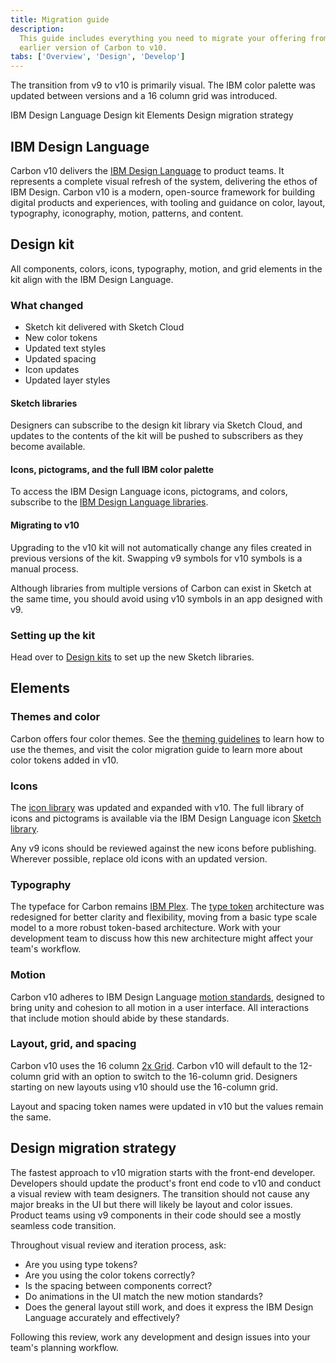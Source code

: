 ```yaml
---
title: Migration guide
description:
  This guide includes everything you need to migrate your offering from an
  earlier version of Carbon to v10.
tabs: ['Overview', 'Design', 'Develop']
---
```


<PageDescription>

The transition from v9 to v10 is primarily visual. The IBM color palette was
updated between versions and a 16 column grid was introduced.

</PageDescription>

<AnchorLinks>

<AnchorLink>IBM Design Language</AnchorLink>
<AnchorLink>Design kit</AnchorLink>
<AnchorLink>Elements</AnchorLink>
<AnchorLink>Design migration strategy</AnchorLink>

</AnchorLinks>

## IBM Design Language

Carbon v10 delivers the
[IBM Design Language](https://www.ibm.com/design/language/) to product teams. It
represents a complete visual refresh of the system, delivering the ethos of IBM
Design. Carbon v10 is a modern, open-source framework for building digital
products and experiences, with tooling and guidance on color, layout,
typography, iconography, motion, patterns, and content.

## Design kit

All components, colors, icons, typography, motion, and grid elements in the kit
align with the IBM Design Language.

### What changed

- Sketch kit delivered with Sketch Cloud
- New color tokens
- Updated text styles
- Updated spacing
- Icon updates
- Updated layer styles

#### Sketch libraries

Designers can subscribe to the design kit library via Sketch Cloud, and updates
to the contents of the kit will be pushed to subscribers as they become
available.

#### Icons, pictograms, and the full IBM color palette

To access the IBM Design Language icons, pictograms, and colors, subscribe to
the [IBM Design Language libraries](/resources#color-grid-and-icons).

#### Migrating to v10

Upgrading to the v10 kit will not automatically change any files created in
previous versions of the kit. Swapping v9 symbols for v10 symbols is a manual
process.

Although libraries from multiple versions of Carbon can exist in Sketch at the
same time, you should avoid using v10 symbols in an app designed with v9.

### Setting up the kit

Head over to [Design kits](/designing/kits/sketch) to set up the new Sketch
libraries.

## Elements

### Themes and color

Carbon offers four color themes. See the
[theming guidelines](/guidelines/color/overview#themes) to learn how to use the
themes, and visit the color migration guide to learn more about color tokens
added in v10.

<Row>
<Column colLg={4} colMd={4} noGutterSm>
<ResourceCard
    subTitle="Migrating color"
    href="https://github.com/carbon-design-system/carbon/blob/master/docs/migration/10.x-color.md"
    >

<MdxIcon name="github" />

  </ResourceCard>
</Column>
</Row>

### Icons

The [icon library](/guidelines/icons/library) was updated and expanded with v10.
The full library of icons and pictograms is available via the IBM Design
Language icon [Sketch library](/guidelines/icons/usage#resources).

Any v9 icons should be reviewed against the new icons before publishing.
Wherever possible, replace old icons with an updated version.

<Row>
<Column colLg={4} colMd={4} noGutterSm>
<ResourceCard
    subTitle="Icon migration"
    href="https://github.com/carbon-design-system/carbon/blob/master/docs/migration/10.x-icons.md"
    >

<MdxIcon name="github" />

  </ResourceCard>
</Column>
</Row>

### Typography

The typeface for Carbon remains
[IBM Plex](/guidelines/typography/overview/#typeface:-ibm-plex). The
[type token](/guidelines/typography/overview#type-tokens-and-sets) architecture
was redesigned for better clarity and flexibility, moving from a basic type
scale model to a more robust token-based architecture. Work with your
development team to discuss how this new architecture might affect your team's
workflow.

<Row>
<Column colLg={4} colMd={4} noGutterSm>
<ResourceCard
    subTitle="Type migration"
    href="https://github.com/carbon-design-system/carbon/blob/master/docs/migration/10.x-type.md"
    >

<MdxIcon name="github" />

  </ResourceCard>
</Column>
</Row>

### Motion

Carbon v10 adheres to IBM Design Language
[motion standards](/guidelines/motion/basics), designed to bring unity and
cohesion to all motion in a user interface. All interactions that include motion
should abide by these standards.

### Layout, grid, and spacing

Carbon v10 uses the 16 column [2x Grid](/guidelines/2x-grid/overview). Carbon
v10 will default to the 12-column grid with an option to switch to the 16-column
grid. Designers starting on new layouts using v10 should use the 16-column grid.

Layout and spacing token names were updated in v10 but the values remain the
same.

<Row>
<Column colLg={4} colMd={4} noGutterSm>
<ResourceCard
    subTitle="Layout migration"
    href="https://github.com/carbon-design-system/carbon/blob/master/docs/migration/10.x-layout.md#migrating"
    >

<MdxIcon name="github" />

  </ResourceCard>
</Column>
</Row>

## Design migration strategy

The fastest approach to v10 migration starts with the front-end developer.
Developers should update the product's front end code to v10 and conduct a
visual review with team designers. The transition should not cause any major
breaks in the UI but there will likely be layout and color issues. Product teams
using v9 components in their code should see a mostly seamless code transition.

Throughout visual review and iteration process, ask:

- Are you using type tokens?
- Are you using the color tokens correctly?
- Is the spacing between components correct?
- Do animations in the UI match the new motion standards?
- Does the general layout still work, and does it express the IBM Design
  Language accurately and effectively?

Following this review, work any development and design issues into your team's
planning workflow.
